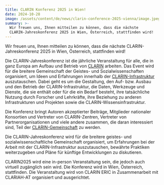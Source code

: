 ```yaml
---
title: CLARIN Konferenz 2025 in Wien!
date: 2024-10-28
image: /assets/content/de/news/clarin-conference-2025-vienna/image.jpeg
summary: >-
  Wir freuen uns, Ihnen mitteilen zu können, dass die nächste
  CLARIN-Jahreskonferenz 2025 in Wien, Österreich, stattfinden wird!
---
```

Wir freuen uns, Ihnen mitteilen zu können, dass die nächste CLARIN-Jahreskonferenz 2025 in Wien, Österreich, stattfinden wird!

Die CLARIN-Jahreskonferenz ist die jährliche Veranstaltung für alle, die in ganz Europa am Aufbau und Betrieb von [CLARIN](https://www.clarin.eu/content/about-clarin) arbeiten. Das Event wird für die breitere Gemeinschaft der Geistes- und Sozialwissenschaften organisiert, um Ideen und Erfahrungen innerhalb der [CLARIN-Infrastruktur](https://www.clarin.eu/) auszutauschen. Dabei geht es um die Gestaltung, den Auf- bzw. Ausbau und den Betrieb der CLARIN-Infrastruktur, die Daten, Werkzeuge und Dienste, die sie enthält oder für die ein Bedarf besteht, ihre tatsächliche Nutzung durch Forscher und Lehrkräfte, ihre Beziehung zu anderen Infrastrukturen und Projekten sowie die CLARIN-Wissensinfrastruktur.

Die Konferenz bringt Autoren akzeptierter Beiträge, Mitglieder nationaler Konsortien und Vertreter von CLARIN-Zentren, Vertreter von Partnerorganisationen und viele andere zusammen, die daran interessiert sind, Teil der [CLARIN-Gemeinschaft](https://www.clarin.eu/content/network) zu werden.

Die CLARIN-Jahreskonferenz wird für die breitere geistes- und sozialwissenschaftliche Gemeinschaft organisiert, um Erfahrungen bei der Arbeit mit der CLARIN-Infrastruktur auszutauschen, bewährte Praktiken weiterzugeben und Pläne für künftige Entwicklungen zu diskutieren.

CLARIN2025 wird eine in-person Veranstaltung sein, die jedoch auch virtuell zugänglich sein wird. Die Konferenz wird in Wien, Österreich, stattfinden. Die Veranstaltung wird von CLARIN ERIC in Zusammenarbeit mit CLARIAH-AT organisiert und ausgerichtet.
